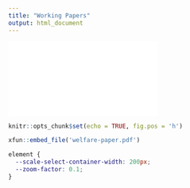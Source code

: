 ```yaml
---
title: "Working Papers"
output: html_document
---
```

<embed src="welfare-paper.pdf" type="application/pdf">

```r
knitr::opts_chunk$set(echo = TRUE, fig.pos = 'h')
```

```r
xfun::embed_file('welfare-paper.pdf')
```

```css
element {
  --scale-select-container-width: 200px;
  --zoom-factor: 0.1;
}
```